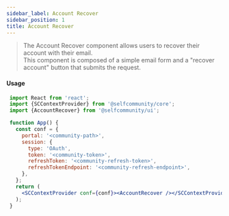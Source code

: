 ```yaml
---
sidebar_label: Account Recover
sidebar_position: 1
title: Account Recover
---
```


> The Account Recover component allows users to recover their account with their email.<br/>
This component is composed of a simple email form and a "recover account" button that submits the request.


<Anonymous><AccountRecover/></Anonymous>

#### Usage

```jsx
 import React from 'react';
 import {SCContextProvider} from '@selfcommunity/core';
 import {AccountRecover} from '@selfcommunity/ui';

 function App() {
   const conf = {
     portal: '<community-path>',
     session: {
       type: 'OAuth',
       token: '<community-token>',
       refreshToken: '<community-refresh-token>',
       refreshTokenEndpoint: '<community-refresh-endpoint>',
     },
   };
   return (
     <SCContextProvider conf={conf}><AccountRecover /></SCContextProvider>
   );
 }
```